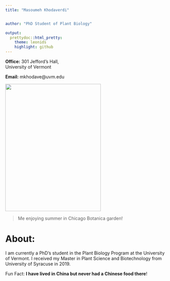 ```yaml
---
title: "Masoumeh Khodaverdi"


author: "PhD Student of Plant Biology"

output: 
  prettydoc::html_pretty:
    theme: leonids
    highlight: github
---
```

<p align="center">

**Office:** 301 Jefford's Hall, <br>
University of Vermont

    
**Email:** mkhodave@uvm.edu 



<img src="image.jpeg" width="300" height="400" />

  > ######## Me enjoying summer in Chicago Botanica garden!



# About:

I am currently a PhD’s student in the Plant Biology Program at the University of Vermont. I received my Master  in Plant Science and Biotechnology from University of Syracuse in 2019.


Fun Fact: **I have lived in China but never had a Chinese food there**!
